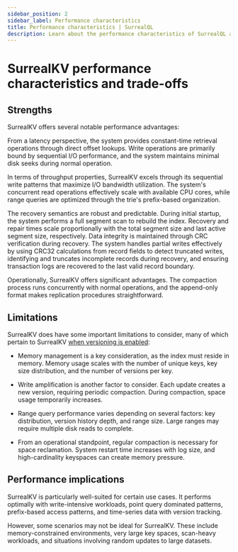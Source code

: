 ---
sidebar_position: 2
sidebar_label: Performance characteristics
title: Performance characteristics | SurrealQL
description: Learn about the performance characteristics of SurrealQL and how it optimizes query execution and resource usage in SurrealDB.
---

# SurrealKV performance characteristics and trade-offs

## Strengths

SurrealKV offers several notable performance advantages:

From a latency perspective, the system provides constant-time retrieval operations through direct offset lookups. Write operations are primarily bound by sequential I/O performance, and the system maintains minimal disk seeks during normal operation.

In terms of throughput properties, SurrealKV excels through its sequential write patterns that maximize I/O bandwidth utilization. The system's concurrent read operations effectively scale with available CPU cores, while range queries are optimized through the trie's prefix-based organization.

The recovery semantics are robust and predictable. During initial startup, the system performs a full segment scan to rebuild the index. Recovery and repair times scale proportionally with the total segment size and last active segment size, respectively. Data integrity is maintained through CRC verification during recovery. The system handles partial writes effectively by using CRC32 calculations from record fields to detect truncated writes, identifying and truncates incomplete records during recovery, and ensuring transaction logs are recovered to the last valid record boundary.

Operationally, SurrealKV offers significant advantages. The compaction process runs concurrently with normal operations, and the append-only format makes replication procedures straightforward.

## Limitations

SurrealKV does have some important limitations to consider, many of which pertain to SurrealKV [when versioning is enabled](/docs/surrealdb/cli/start#surrealkv-beta):

* Memory management is a key consideration, as the index must reside in memory. Memory usage scales with the number of unique keys, key size distribution, and the number of versions per key.

* Write amplification is another factor to consider. Each update creates a new version, requiring periodic compaction. During compaction, space usage temporarily increases.

* Range query performance varies depending on several factors: key distribution, version history depth, and range size. Large ranges may require multiple disk reads to complete.

* From an operational standpoint, regular compaction is necessary for space reclamation. System restart time increases with log size, and high-cardinality keyspaces can create memory pressure.

## Performance implications

SurrealKV is particularly well-suited for certain use cases. It performs optimally with write-intensive workloads, point query dominated patterns, prefix-based access patterns, and time-series data with version tracking.

However, some scenarios may not be ideal for SurrealKV. These include memory-constrained environments, very large key spaces, scan-heavy workloads, and situations involving random updates to large datasets.